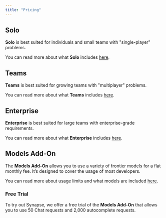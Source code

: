 ```yaml
---
title: "Pricing"
---
```


## Solo

**Solo** is best suited for individuals and small teams with "single-player" problems.

You can read more about what **Solo** includes [here](https://hub.synapse.dev/pricing).

## Teams

**Teams** is best suited for growing teams with "multiplayer" problems.

You can read more about what **Teams** includes [here](https://hub.synapse.dev/pricing).

## Enterprise

**Enterprise** is best suited for large teams with enterprise-grade requirements.

You can read more about what **Enterprise** includes [here](https://hub.synapse.dev/pricing).

## Models Add-On

The **Models Add-On** allows you to use a variety of frontier models for a flat monthly fee. It’s designed to cover the usage of most developers.

You can read more about usage limits and what models are included [here](https://hub.synapse.dev/pricing).

### Free Trial

To try out Synapse, we offer a free trial of the **Models Add-On** that allows you to use 50 Chat requests and 2,000 autocomplete requests.

